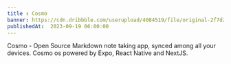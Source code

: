 ```yaml
---
title : Cosmo
banner: https://cdn.dribbble.com/userupload/4084519/file/original-2f7d2700874c51f1984145a246abf213.png?resize=1024x768
publishedAt:  2023-09-19 06:00:00
---
```

<ProjectInfo
github="https://github.com/hosenur/cosmo"
status={0}
/>
<ProjectStack/>
Cosmo - Open Source Markdown note taking app, synced among all your devices. Cosmo os powered by Expo, React Native and NextJS.